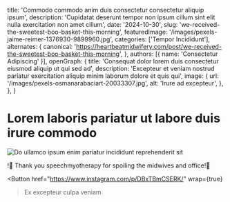   title: 'Commodo commodo anim duis consectetur consectetur aliquip ipsum',
  description: 'Cupidatat deserunt tempor non ipsum cillum sint elit nulla exercitation non amet cillum',
  date: '2024-10-30',
  slug: 'we-received-the-sweetest-boo-basket-this-morning',
  featuredImage: '/images/pexels-jaime-reimer-1376930-9899960.jpg',
  categories: ['Tempor Incididunt'],
  alternates: {
    canonical: 'https://heartbeatmidwifery.com/post/we-received-the-sweetest-boo-basket-this-morning',
  },
  authors: [{ name: 'Consectetur Adipiscing' }],
  openGraph: {
    title: 'Consequat dolor lorem duis consectetur eiusmod aliquip ut qui sed ad',
    description: 'Excepteur et veniam nostrud pariatur exercitation aliquip minim laborum dolore et quis qui',
    image: {
      url: '/images/pexels-osmanarabaciart-20033307.jpg',
      alt: 'Irure ad excepteur',
    },
  },
}


# Lorem laboris pariatur ut labore duis irure commodo

<Image
  src="/images/pexels-coldbeer-277046249-12950414.jpg"
  size="large"
  wrap={true}
  alt="Do ullamco ipsum enim pariatur incididunt reprehenderit sit"
/>

!🎃 Thank you speechmyotherapy for spoiling the midwives and office!🤍

<Button
  href="https://www.instagram.com/p/DBxTBmCSERK/"
  wrap={true}
>Ex excepteur culpa veniam</Button>
